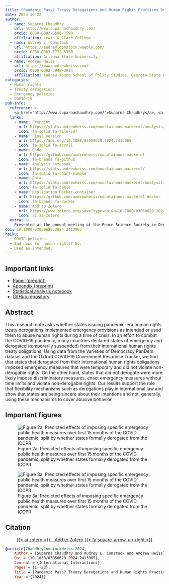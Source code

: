 ```yaml
---
title: "Pandemic Pass? Treaty Derogations and Human Rights Practices During COVID-19"
date: 2024-10-22
author:
  - name: Suparna Chaudhry
    url: http://www.suparnachaudhry.com/
    orcid: 0000-0003-3506-7590
    affiliation: Lewis & Clark College
  - name: Audrey L. Comstock
    url: https://audreylcomstock.weebly.com/
    orcid: 0000-0003-1772-5350
    affiliation: Arizona State University
  - name: Andrew Heiss
    url: https://www.andrewheiss.com/
    orcid: 0000-0002-3948-3914
    affiliation: Andrew Young School of Policy Studies, Georgia State University
categories:
  - Human rights
  - Treaty derogations
  - Emergency policies
  - COVID-19
pub-info:
  reference: >-
    <a href="http://www.suparnachaudhry.com/">Suparna Chaudhry</a>, <a href="https://audreylcomstock.weebly.com/">Audrey L. Comstock</a>, and <strong>Andrew Heiss</strong>, “Pandemic Pass? Treaty Derogations and Human Rights Practices During COVID-19,” <em>International Interactions</em> (2024): 1–23, doi: <a href="https://doi.org/10.1080/03050629.2024.2413965"><code>10.1080/03050629.2024.2413965</code></a>
  links:
    - name: Preprint
      url: https://stats.andrewheiss.com/mountainous-mackerel/analysis/paper.html
      icon: fa-solid fa-file-pdf
    - name: Final version
      url: https://doi.org/10.1080/03050629.2024.2413965
      icon: fa-solid fa-scroll
    - name: Code
      url: https://github.com/andrewheiss/mountainous-mackerel
      icon: fa-brands fa-github
    - name: Analysis notebook
      url: https://stats.andrewheiss.com/mountainous-mackerel/
      icon: fa-solid fa-chart-simple
    - name: Data
      url: https://stats.andrewheiss.com/mountainous-mackerel/analysis/data-final.html
      icon: fa-solid fa-table
    - name: Replication Docker container
      url: https://github.com/andrewheiss/mountainous-mackerel-docker
      icon: fa-brands fa-docker
    - name: Add to Zotero
      url: https://www.zotero.org/save?type=doi&q=10.1080/03050629.2024.2413965
      icon: ai ai-zotero
  extra: >-
    Presented at the annual meeting of the Peace Science Society in Denver, Colorado, November 2022; and the annual meeting of the International Studies Association (ISA), Montréal, Canada, March 2023
doi: 10.1080/03050629.2024.2413965
haiku: 
  - COVID policies.
  - Bad news for human rights? No.
  - Used as intended.
---
```


## Important links

- [Paper (preprint)](https://stats.andrewheiss.com/mountainous-mackerel/analysis/paper.html)
- [Appendix (preprint)](https://stats.andrewheiss.com/mountainous-mackerel/analysis/appendix.html)
- [Statistical analysis notebook](https://stats.andrewheiss.com/mountainous-mackerel/)
- [GitHub repository](https://github.com/andrewheiss/mountainous-mackerel)


## Abstract

This research note asks whether states issuing pandemic-era human rights treaty derogations implemented emergency provisions as intended or used them to abuse human rights during a time of crisis. In an effort to combat the COVID-19 pandemic, many countries declared states of emergency and derogated (temporarily suspended) from their international human rights treaty obligations. Using data from the Varieties of Democracy PanDem dataset and the Oxford COVID-19 Government Response Tracker, we find that states that derogated from their international human rights obligations imposed emergency measures that were temporary and did not violate non-derogable rights. On the other hand, states that did not derogate were more likely impose discriminatory measures, enact emergency measures without time limits and violate non-derogable rights. Our results support the role that flexibility mechanisms such as derogations play in international law and show that states are being sincere about their intentions and not, generally, using these mechanisms to cover abusive behavior.


## Important figures

![Figure 2a: Predicted effects of imposing specific emergency public health measures over first 15 months of the COVID pandemic, split by whether states formally derogated from the ICCPR](fig-preds-mfx-policies-1.png)

![Figure 3a: Predicted effects of imposing specific emergency public health measures over first 15 months of the COVID pandemic, split by whether states formally derogated from the ICCPR](fig-preds-mfx-human-rights-1.png)


## Citation

<p class="buttons" style="text-align:center;">
<a class="btn btn-danger" target="_blank" href="https://www.zotero.org/save?type=doi&q=10.1080/03050629.2024.2413965">{{< ai zotero >}}&emsp;Add to Zotero {{< fa square-arrow-up-right >}}</a>
</p>

```bibtex
@article{ChaudhryComstockHeiss:2024,
    Author = {Suparna Chaudhry and Audrey L. Comstock and Andrew Heiss},
    Doi = {10.1080/03050629.2024.2413965},
    Journal = {International Interactions},
    Pages = {1--23},
    Title = {Pandemic Pass? Treaty Derogations and Human Rights Practices During COVID-19},
    Year = {2024}}
```
